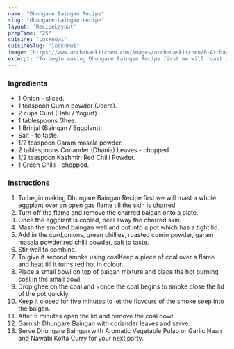 ---
name: "Dhungare Baingan Recipe"
slug: "dhungare-baingan-recipe"
layout: 'RecipeLayout'
prepTime: "25"
cuisine: "Lucknowi"
cuisineSlug: "lucknowi"
image: "https://www.archanaskitchen.com/images/archanaskitchen/0-Archanas-Kitchen-Recipes/2019/Dhungare_Baigan_Recipe_5_1600.jpg"
excerpt: "To begin making Dhungare Baingan Recipe first we will roast a whole eggplant over an open gas flame till the skin is charred"
---

### Ingredients

- 1 Onion - sliced.
- 1 teaspoon Cumin powder (Jeera).
- 2 cups Curd (Dahi / Yogurt).
- 1 tablespoons Ghee.
- 1 Brinjal (Baingan / Eggplant).
- Salt - to taste.
- 1/2 teaspoon Garam masala powder.
- 2 tablespoons Coriander (Dhania) Leaves - chopped.
- 1/2 teaspoon Kashmiri Red Chilli Powder.
- 1 Green Chilli - chopped.

### Instructions

1. To begin making Dhungare Baingan Recipe first we will roast a whole eggplant over an open gas flame till the skin is charred.
1. Turn off the flame and remove the charred baigan onto a plate.
1. Once the eggplant is cooled, peel away the charred skin.
1. Mash the smoked baingan well and put into a pot which has a tight lid.
1. Add in the curd,onions, green chillies, roasted cumin powder, garam masala powder,red chilli powder, salt to taste.
1. Stir well to combine.
1. To give it second smoke using coalKeep a piece of coal over a flame and heat till it turns red hot in colour.
1. Place a small bowl on top of baigan mixture and place the hot burning coal in the small bowl.
1. Drop ghee on the coal and  =once the coal begins to smoke close the lid of the pot quickly.
1. Keep it closed for five minutes to let the flavours of the smoke seep into the baigan.
1. After 5 minutes open the lid and remove the coal bowl.
1. Garnish Dhungare Baingan with coriander leaves and serve.
1. Serve Dhungare Baingan with Aromatic Vegetable Pulao or Garlic Naan and  Nawabi Kofta Curry for your next party.
